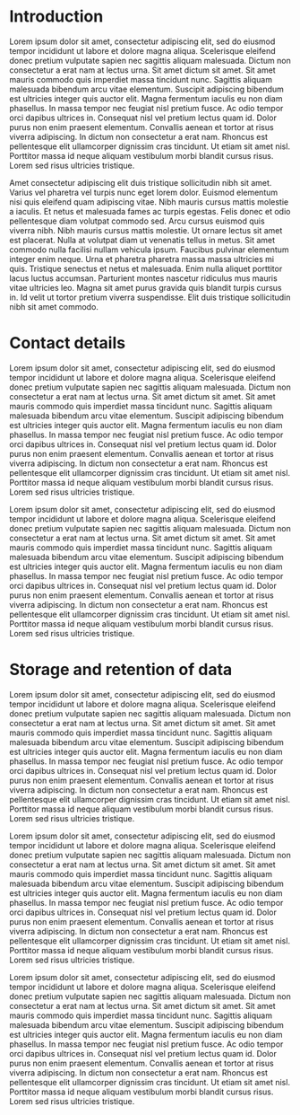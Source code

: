 


# Introduction

Lorem ipsum dolor sit amet, consectetur adipiscing elit, sed do eiusmod tempor incididunt ut labore et dolore magna aliqua. Scelerisque eleifend donec pretium vulputate sapien nec sagittis aliquam malesuada. Dictum non consectetur a erat nam at lectus urna. Sit amet dictum sit amet. Sit amet mauris commodo quis imperdiet massa tincidunt nunc. Sagittis aliquam malesuada bibendum arcu vitae elementum. Suscipit adipiscing bibendum est ultricies integer quis auctor elit. Magna fermentum iaculis eu non diam phasellus. In massa tempor nec feugiat nisl pretium fusce. Ac odio tempor orci dapibus ultrices in. Consequat nisl vel pretium lectus quam id. Dolor purus non enim praesent elementum. Convallis aenean et tortor at risus viverra adipiscing. In dictum non consectetur a erat nam. Rhoncus est pellentesque elit ullamcorper dignissim cras tincidunt. Ut etiam sit amet nisl. Porttitor massa id neque aliquam vestibulum morbi blandit cursus risus. Lorem sed risus ultricies tristique.

Amet consectetur adipiscing elit duis tristique sollicitudin nibh sit amet. Varius vel pharetra vel turpis nunc eget lorem dolor. Euismod elementum nisi quis eleifend quam adipiscing vitae. Nibh mauris cursus mattis molestie a iaculis. Et netus et malesuada fames ac turpis egestas. Felis donec et odio pellentesque diam volutpat commodo sed. Arcu cursus euismod quis viverra nibh. Nibh mauris cursus mattis molestie. Ut ornare lectus sit amet est placerat. Nulla at volutpat diam ut venenatis tellus in metus. Sit amet commodo nulla facilisi nullam vehicula ipsum. Faucibus pulvinar elementum integer enim neque. Urna et pharetra pharetra massa massa ultricies mi quis. Tristique senectus et netus et malesuada. Enim nulla aliquet porttitor lacus luctus accumsan. Parturient montes nascetur ridiculus mus mauris vitae ultricies leo. Magna sit amet purus gravida quis blandit turpis cursus in. Id velit ut tortor pretium viverra suspendisse. Elit duis tristique sollicitudin nibh sit amet commodo.


# Contact details

Lorem ipsum dolor sit amet, consectetur adipiscing elit, sed do eiusmod tempor incididunt ut labore et dolore magna aliqua. Scelerisque eleifend donec pretium vulputate sapien nec sagittis aliquam malesuada. Dictum non consectetur a erat nam at lectus urna. Sit amet dictum sit amet. Sit amet mauris commodo quis imperdiet massa tincidunt nunc. Sagittis aliquam malesuada bibendum arcu vitae elementum. Suscipit adipiscing bibendum est ultricies integer quis auctor elit. Magna fermentum iaculis eu non diam phasellus. In massa tempor nec feugiat nisl pretium fusce. Ac odio tempor orci dapibus ultrices in. Consequat nisl vel pretium lectus quam id. Dolor purus non enim praesent elementum. Convallis aenean et tortor at risus viverra adipiscing. In dictum non consectetur a erat nam. Rhoncus est pellentesque elit ullamcorper dignissim cras tincidunt. Ut etiam sit amet nisl. Porttitor massa id neque aliquam vestibulum morbi blandit cursus risus. Lorem sed risus ultricies tristique.

Lorem ipsum dolor sit amet, consectetur adipiscing elit, sed do eiusmod tempor incididunt ut labore et dolore magna aliqua. Scelerisque eleifend donec pretium vulputate sapien nec sagittis aliquam malesuada. Dictum non consectetur a erat nam at lectus urna. Sit amet dictum sit amet. Sit amet mauris commodo quis imperdiet massa tincidunt nunc. Sagittis aliquam malesuada bibendum arcu vitae elementum. Suscipit adipiscing bibendum est ultricies integer quis auctor elit. Magna fermentum iaculis eu non diam phasellus. In massa tempor nec feugiat nisl pretium fusce. Ac odio tempor orci dapibus ultrices in. Consequat nisl vel pretium lectus quam id. Dolor purus non enim praesent elementum. Convallis aenean et tortor at risus viverra adipiscing. In dictum non consectetur a erat nam. Rhoncus est pellentesque elit ullamcorper dignissim cras tincidunt. Ut etiam sit amet nisl. Porttitor massa id neque aliquam vestibulum morbi blandit cursus risus. Lorem sed risus ultricies tristique.


# Storage and retention of data

Lorem ipsum dolor sit amet, consectetur adipiscing elit, sed do eiusmod tempor incididunt ut labore et dolore magna aliqua. Scelerisque eleifend donec pretium vulputate sapien nec sagittis aliquam malesuada. Dictum non consectetur a erat nam at lectus urna. Sit amet dictum sit amet. Sit amet mauris commodo quis imperdiet massa tincidunt nunc. Sagittis aliquam malesuada bibendum arcu vitae elementum. Suscipit adipiscing bibendum est ultricies integer quis auctor elit. Magna fermentum iaculis eu non diam phasellus. In massa tempor nec feugiat nisl pretium fusce. Ac odio tempor orci dapibus ultrices in. Consequat nisl vel pretium lectus quam id. Dolor purus non enim praesent elementum. Convallis aenean et tortor at risus viverra adipiscing. In dictum non consectetur a erat nam. Rhoncus est pellentesque elit ullamcorper dignissim cras tincidunt. Ut etiam sit amet nisl. Porttitor massa id neque aliquam vestibulum morbi blandit cursus risus. Lorem sed risus ultricies tristique.

Lorem ipsum dolor sit amet, consectetur adipiscing elit, sed do eiusmod tempor incididunt ut labore et dolore magna aliqua. Scelerisque eleifend donec pretium vulputate sapien nec sagittis aliquam malesuada. Dictum non consectetur a erat nam at lectus urna. Sit amet dictum sit amet. Sit amet mauris commodo quis imperdiet massa tincidunt nunc. Sagittis aliquam malesuada bibendum arcu vitae elementum. Suscipit adipiscing bibendum est ultricies integer quis auctor elit. Magna fermentum iaculis eu non diam phasellus. In massa tempor nec feugiat nisl pretium fusce. Ac odio tempor orci dapibus ultrices in. Consequat nisl vel pretium lectus quam id. Dolor purus non enim praesent elementum. Convallis aenean et tortor at risus viverra adipiscing. In dictum non consectetur a erat nam. Rhoncus est pellentesque elit ullamcorper dignissim cras tincidunt. Ut etiam sit amet nisl. Porttitor massa id neque aliquam vestibulum morbi blandit cursus risus. Lorem sed risus ultricies tristique.

Lorem ipsum dolor sit amet, consectetur adipiscing elit, sed do eiusmod tempor incididunt ut labore et dolore magna aliqua. Scelerisque eleifend donec pretium vulputate sapien nec sagittis aliquam malesuada. Dictum non consectetur a erat nam at lectus urna. Sit amet dictum sit amet. Sit amet mauris commodo quis imperdiet massa tincidunt nunc. Sagittis aliquam malesuada bibendum arcu vitae elementum. Suscipit adipiscing bibendum est ultricies integer quis auctor elit. Magna fermentum iaculis eu non diam phasellus. In massa tempor nec feugiat nisl pretium fusce. Ac odio tempor orci dapibus ultrices in. Consequat nisl vel pretium lectus quam id. Dolor purus non enim praesent elementum. Convallis aenean et tortor at risus viverra adipiscing. In dictum non consectetur a erat nam. Rhoncus est pellentesque elit ullamcorper dignissim cras tincidunt. Ut etiam sit amet nisl. Porttitor massa id neque aliquam vestibulum morbi blandit cursus risus. Lorem sed risus ultricies tristique.

